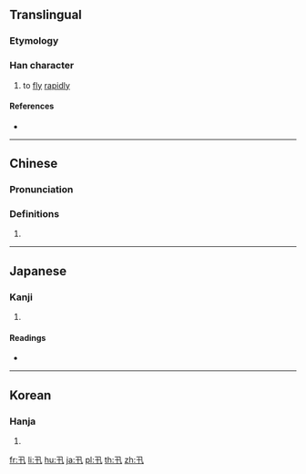 {{character info/new}}
==Translingual==

===Etymology===
{{Han etyl}}

===Han character===
{{Han char|rn=24|rad=十|as=01|sn=3|four=|canj=NJ|ids=⿹⺄十}}

# to [[fly]] [[rapid]]ly

====References====
* {{Han ref|kx=0155.180|dkj=02696|dj=0351.010|hdz=10050.030|uh=5342|ud=21314}}

----

==Chinese==
{{zh-forms}}

===Pronunciation===
{{zh-pron
|m=xùn
|c=seon3
|mc=y
|oc=y
|ma=
|cat=v
}}

===Definitions===
# {{rfdef|lang=zh}}

----

==Japanese==

===Kanji===
{{ja-kanji|grade=|rs=十01}}

# {{defn|lang=ja|sort=十01}}

====Readings====
* {{ja-readings|on=[[しん]] (shin)|kun=[[とぶ]] (tobu)}}

----

==Korean==

===Hanja===
{{ko-hanja|hangeul=신|rv=sin|mr=sin}}

# {{defn|lang=ko|sort=十01}}

[[fr:卂]]
[[li:卂]]
[[hu:卂]]
[[ja:卂]]
[[pl:卂]]
[[th:卂]]
[[zh:卂]]